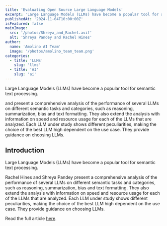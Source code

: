 ```yaml
---
title: 'Evaluating Open Source Large Language Models'
excerpt: 'Large Language Models (LLMs) have become a popular tool for semantic text processing. Rachel Hines and Shreya Pandey present a comprehensive analysis of the performance of several LLMs on different semantic tasks and categories, such as reasoning, summarization, bias and text formatting. They also extend the analysis with information on speed and resource usage for each of the LLMs that are analyzed. Each LLM under study shows different peculiarities, making the choice of the best LLM high dependent on the use case. They provide guidance on choosing LLMs.'
publishedAt: '2024-11-04T10:00:00Z'
isFeatured: false
mainImage:
  src: '/photos/Shreya_and_Rachel.avif'
  alt: 'Shreya Pandey and Rachel Hines'
author:
  name: 'Amolino AI Team'
  image: '/photos/amolino_team_team.png'
categories:
  - title: 'LLMs'
    slug: 'llms'
  - title: 'AI'
    slug: 'ai'
---
```


Large Language Models (LLMs) have become a popular tool for semantic text processing.

<LinkedInLink url="https://www.linkedin.com/in/rachel-hines2027/" name="Rachel Hines" /> and <LinkedInLink url="https://www.linkedin.com/in/shreyapandey2027/" name="Shreya Pandey" /> present a comprehensive analysis of the performance
of several LLMs on different semantic tasks and categories, such as reasoning, summarization,
bias and text formatting. They also extend the analysis with information on speed and
resource usage for each of the LLMs that are analyzed. Each LLM under study shows different
peculiarities, making the choice of the best LLM high dependent on the use case.
They provide guidance on choosing LLMs.

## Introduction

Large Language Models (LLMs) have become a popular tool for semantic text processing.

Rachel Hines and Shreya Pandey present a comprehensive analysis of the performance of
several LLMs on different semantic tasks and categories, such as reasoning, summarization,
bias and text formatting. They also extend the analysis with information on speed and
resource usage for each of the LLMs that are analyzed. Each LLM under study shows
different peculiarities, making the choice of the best LLM high dependent on the use case.
They provide guidance on choosing LLMs.

Read the full article [here](https://drive.google.com/file/d/1y2tmQSu9n3XFdcgfwA-Wh85Wdwkn9E9Y/view?usp=share_link).